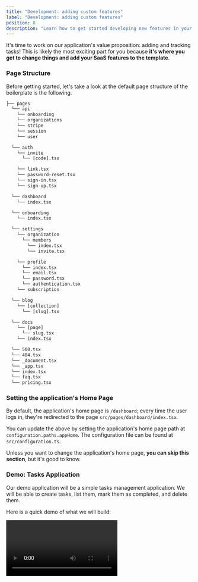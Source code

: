 ```yaml
---
title: "Development: adding custom features"
label: "Development: adding custom features"
position: 8
description: "Learn how to get started developing new features in your app"
---
```


It's time to work on our application's value proposition: adding and tracking tasks! This is likely the most exciting part for you because **it's where you get to change things and add your SaaS features to the template**.

### Page Structure

Before getting started, let's take a look at the default page structure of the boilerplate is the following.

```txt
├── pages
  └── api
    └── onboarding
    └── organizations
    └── stripe
    └── session
    └── user

  └── auth
    └── invite
      └── [code].tsx

    └── link.tsx
    └── password-reset.tsx
    └── sign-in.tsx
    └── sign-up.tsx

  └── dashboard
    └── index.tsx

  └── onboarding
    └── index.tsx

  └── settings
    └── organization
      └── members
        └── index.tsx
        └── invite.tsx

    └── profile
      └── index.tsx
      └── email.tsx
      └── password.tsx
      └── authentication.tsx
    └── subscription

  └── blog
    └── [collection]
      └── [slug].tsx

  └── docs
    └── [page]
      └── slug.tsx
    └── index.tsx

  └── 500.tsx
  └── 404.tsx
  └── _document.tsx
  └── _app.tsx
  └── index.tsx
  └── faq.tsx
  └── pricing.tsx
```

### Setting the application's Home Page

By default, the application's home page is `/dashboard`; every time the user logs in, they're redirected to the page `src/pages/dashboard/index.tsx`.

You can update the above by setting the application's home page path at `configuration.paths.appHome`. The configuration file can be found at `src/configuration.ts`.

Unless you want to change the application's home page, **you can skip this section**, but it's good to know.

### Demo: Tasks Application

Our demo application will be a simple tasks management application. We will be able to create tasks, list them, mark them as completed, and delete them.

Here is a quick demo of what we will build:

<Video src="/assets/images/posts/tasks-demo.mp4" />

### Routing: Adding the Tasks Pages

Ok, so we want to add three pages to our application:

1. **Tasks List**: A page to list all our tasks
2. **Create New Task**: Another page to create a new task
3. **Task Page**: A page specific to the selected task

To create these two pages, we will create a folder named `tasks` at `src/pages/tasks.`

In the folder `src/pages/tasks` we will create three **Page Components**:

#### 1. List Page

We create a page `index.tsx`, which is accessible at the path `/tasks`.

NB: we will be creating the `TasksContainer` in the next steps.

```tsx filename=src/pages/tasks/index.tsx {4,16}
import { GetServerSidePropsContext } from 'next';
import { withAppProps } from '~/lib/props/with-app-props';
import RouteShell from '~/components/RouteShell';
import TasksContainer from '~/components/tasks/TasksContainer';
import { useCurrentOrganization } from '~/lib/organizations/hooks/use-current-organization';

const Tasks = () => {
  const organization = useCurrentOrganization();

  if (!organization) {
    return null;
  }

  return (
    <RouteShell title={'Tasks'}>
      <TasksContainer organizationId={organization.id} />
    </RouteShell>
  );
};

export default Tasks;

export async function getServerSideProps(ctx: GetServerSidePropsContext) {
  return await withAppProps(ctx);
}
```

Notice: we have added a `getServerSideProps` function to the page. This is because we need to fetch the current organization of the user before rendering the page. We will be using this organization ID to fetch the tasks. Additionally, the `withAppProps` function will:
- ensure the user is logged in
- ensure the user has an organization and is onboarded

As a rule of thumb, every page that requires the user to be logged in should use a `getServerSideProps` function with `withAppProps`.

```tsx /withAppProps/
import { GetServerSidePropsContext } from "next";
import { withAppProps } from "~/lib/props/with-app-props";

export async function getServerSideProps(
  ctx: GetServerSidePropsContext
) {
  return await withAppProps(ctx);
}
```

#### 2. Create Task Page

We create a page `new.tsx`, which is accessible at the path `/tasks/new`. We will be creating the `CreateTaskForm` component in the next steps.

```tsx filename=src/pages/tasks/new.tsx {4,12}
import { GetServerSidePropsContext } from 'next';
import { withAppProps } from '~/lib/props/with-app-props';
import RouteShell from '~/components/RouteShell';
import CreateTaskForm from '~/components/tasks/CreateTaskForm';

const NewTaskPage = () => {
  return (
    <RouteShell title={'New Task'}>
      <div
        className={'max-w-2xl border border-gray-50 p-8 dark:border-black-400'}
      >
        <CreateTaskForm />
      </div>
    </RouteShell>
  );
};

export default NewTaskPage;

export async function getServerSideProps(
  ctx: GetServerSidePropsContext
) {
  return await withAppProps(ctx);
}
```

#### 3. Task Page

We create a page `[id].tsx`, which is accessible at the path `/tasks/<taskID>` where `taskID` is a dynamic variable that refers to the actual ID of the task.

```txt
├── pages
  └── tasks
    └── index.tsx
    └── new.tsx
    └── [id].tsx
```

Below is what the page looks like. We will be defining the `TaskItemContainer` component in the next steps.

```tsx filename=src/pages/tasks/[id].tsx {5,19}
import { GetServerSidePropsContext } from 'next';
import ArrowLeftIcon from '@heroicons/react/24/outline/ArrowLeftIcon';

import { withAppProps } from '~/lib/props/with-app-props';
import TaskItemContainer from '~/components/tasks/TaskItemContainer';

import RouteShell from '~/components/RouteShell';
import Heading from '~/core/ui/Heading';
import Button from '~/core/ui/Button';
import Alert from '~/core/ui/Alert';
import ErrorBoundary from '~/core/ui/ErrorBoundary';

const TaskPage: React.FC<{ taskId: string }> = ({ taskId }) => {
  return (
    <RouteShell title={<TaskPageHeading />}>
      <ErrorBoundary
        fallback={<Alert type={'error'}>Ops, an error occurred :(</Alert>}
      >
        <TaskItemContainer taskId={taskId} />
      </ErrorBoundary>
    </RouteShell>
  );
};

function TaskPageHeading() {
  return (
    <div className={'flex items-center space-x-6'}>
      <Heading type={4}>
        <span>Task</span>
      </Heading>

      <Button size={'small'} color={'transparent'} href={'/tasks'}>
        <ArrowLeftIcon className={'mr-2 h-4'} />
        Back to Tasks
      </Button>
    </div>
  );
}

export default TaskPage;

export async function getServerSideProps(ctx: GetServerSidePropsContext) {
  const appProps = await withAppProps(ctx);
  const taskId = ctx.query.id;

  if ('props' in appProps) {
    return {
      props: {
        ...(appProps.props ?? {}),
        taskId,
      },
    };
  }

  return appProps;
}
````

Above, we're extending `withAppProps` to include the `taskId` in the props. This is just an example, it's not strictly needed as we would be able to fetch the task ID from the URL in the `TaskItemContainer` component.

With that said, assuming you want to fetch data in the `getServerSideProps` function, you can do so and then pass it to the component as props.

### Adding Functionalities to your application

To add new functionalities to your application (in our case, tasks management), usually, you'd need the following things:

1. **Add a new page**, and the links to it in `pages`
2. **Add the components of the domain** and import them into the pages in `components`
3. Add data-fetching and writing to this domain's entities in `lib`

The above are the things we will do in the following few sections.

To clarify further the conventions of this boilerplate, here is what you should know:

1. **Data Model**: first, we want to define the data model of the feature you want to add
2. **Firestore Hooks**: once we're happy with the data model, we can create our Firestore hooks to write new tasks and then fetch the ones we created
3. **Import hooks into components**: then, we import and use our hooks within the components
4. **Add feature components into the pages**: finally, we add the components to the pages

### Adding page links to the Navigation Menu

To update the navigation menu, we need to update the `NAVIGATION_CONFIG` object in `src/navigation.config.tsx`.

```ts
const NAVIGATION_CONFIG = {
  items: [
    {
      label: 'common:dashboardTabLabel',
      path: configuration.paths.appHome,
      Icon: ({ className }: { className: string }) => {
        return <Squares2X2Icon className={className} />;
      },
    },
    {
      label: 'common:settingsTabLabel',
      path: '/settings',
      Icon: ({ className }: { className: string }) => {
        return <Cog8ToothIcon className={className} />;
      },
    },
  ],
};
```

To add a new link to the header menu, we can add the following item in the `NAVIGATION_CONFIG` object:

```tsx
{
  label: 'common:tasksTabLabel',
  path: '/tasks',
  Icon: ({ className }: { className: string }) => {
    return <Squares2X2Icon className={className} />;
  },
},
```

Now, also add the `common:tasksTabLabel` key to the `public/locales/en/common.json` file:

```json
{
   "tasksTabLabel": "Tasks"
}
```

Save the file and restart the Next server by rerunning the `npm run dev` command.

The result will be similar to the images below:

<Image src="/assets/images/posts/sidebar-layout-link.webp" width="1280" height="984" />